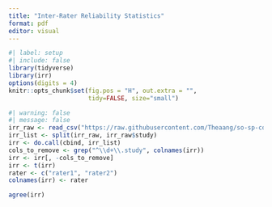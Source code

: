 ```yaml
---
title: "Inter-Rater Reliability Statistics"
format: pdf
editor: visual
---
```


```r
#| label: setup
#| include: false
library(tidyverse)
library(irr)
options(digits = 4)
knitr::opts_chunk$set(fig.pos = "H", out.extra = "",
                      tidy=FALSE, size="small")
```

```r
#| warning: false
#| message: false
irr_raw <- read_csv("https://raw.githubusercontent.com/Theaang/so-sp-coupling/main/Eval/IRR/IRR.csv")
irr_list <- split(irr_raw, irr_raw$study)
irr <- do.call(cbind, irr_list)
cols_to_remove <- grep("^\\d+\\.study", colnames(irr))
irr <- irr[, -cols_to_remove]
irr <- t(irr)
rater <- c("rater1", "rater2")
colnames(irr) <- rater
```

```r
agree(irr)
```
